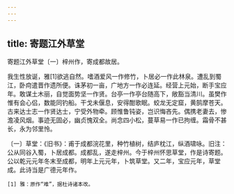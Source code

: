 ```yaml
---
---
---
```

title: 寄题江外草堂
---



寄题江外草堂〔一〕梓州作，寄成都故居。


我生性放诞，雅[1]欲逃自然。嗜酒爱风一作修竹，卜居必一作此林泉。遭乱到蜀江，卧疴遣晋作遗所便。诛茅初一亩，广地方一作必连延。经营上元始，断手宝应年。敢谋土木丽，自觉面势坚一作贤。台亭一作亭台随高下，敞豁当清川。虽樊作惟有会心侣，数能同钓船。干戈未偃息，安得酣歌眠。蛟龙无定窟，黄鹄摩苍天。古来达士志一作贤达士，宁受外物牵。顾惟鲁钝姿，岂识悔吝先。偶携老妻去，惨澹凌风烟。事迹无固必，幽贞愧双全。尚念四小松，蔓草易一作已拘缠。霜骨不甚长，永为邻里怜。

〔一〕草堂：《旧书》：甫于成都浣花里，种竹植树，结庐枕江，纵酒啸咏。旧注：公从同谷入蜀，卜居成都。成都乱，遂走梓州。今于梓州怀思草堂，作是诗寄题。公以乾元元年冬末至成都，明年上元元年，卜筑草堂。又二年，宝应元年，草堂成。此诗当是广德元年作。

	[1] 雅：原作“难”，据杜诗诸本改。